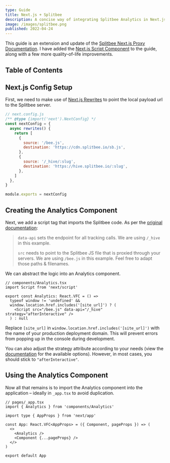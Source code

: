 ```yaml
---
type: Guide
title: Next.js + Splitbee
description: A concise way of integrating Splitbee Analytics in Next.js
image: /images/splitbee.png
published: 2022-04-24
---
```


This guide is an extension and update of the [Splitbee Next.js Proxy Documentation](https://splitbee.io/docs/nextjs-proxy). I have added the [Next.js Script Component](https://nextjs.org/docs/basic-features/script) to the guide, along with a few more quality-of-life improvements.

## Table of Contents

## Next.js Config Setup

First, we need to make use of [Next.js Rewrites](https://nextjs.org/docs/api-reference/next.config.js/rewrites) to point the local payload url to the Splitbee server.

```js
// next.config.js
/** @type {import('next').NextConfig} */
const nextConfig = {
  async rewrites() {
    return [
      {
        source: '/bee.js',
        destination: 'https://cdn.splitbee.io/sb.js',
      },
      {
        source: '/_hive/:slug',
        destination: 'https://hive.splitbee.io/:slug',
      },
    ]
  },
}

module.exports = nextConfig
```

## Creating the Analytics Component

Next, we add a script tag that imports the Splitbee code. As per the [original documentation](https://splitbee.io/docs/nextjs-proxy#2-adapt-the-splitbee-script-tag):

> `data-api` sets the endpoint for all tracking calls. We are using `/_hive` in this example.
>
> `src` needs to point to the Splitbee JS file that is proxied through your servers. We are using `/bee.js` in this example. Feel free to adapt those paths & filenames.

We can abstract the logic into an Analytics component.

```tsx
// components/Analytics.tsx
import Script from 'next/script'

export const Analytics: React.VFC = () =>
  typeof window != 'undefined' &&
  window.location.href.includes('[site_url]') ? (
    <Script src="/bee.js" data-api="/_hive" strategy="afterInteractive" />
  ) : null
```

Replace `[site_url]` in `window.location.href.includes('[site_url]')` with the name of your production deployment domain. This will prevent errors from popping up in the console during development.

You can also adjust the strategy attribute according to your needs (view the [documentation](https://nextjs.org/docs/api-reference/next/script#strategy) for the available options). However, in most cases, you should stick to `"afterInteractive"`.

## Using the Analytics Component

Now all that remains is to import the Analytics component into the application – ideally in `_app.tsx` to avoid duplication.

```tsx
// pages/_app.tsx
import { Analytics } from 'components/Analytics'

import type { AppProps } from 'next/app'

const App: React.VFC<AppProps> = ({ Component, pageProps }) => (
  <>
    <Analytics />
    <Component {...pageProps} />
  </>
)

export default App
```
